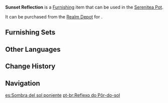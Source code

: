 {{Furnishing Infobox
|id             = 372477
|image          = Item Sunset Reflection.png
|category       = Landform
|subcategory    = Shrub
|quality        = 3
|adeptal_energy = 20
|load           = 50
|reduced_load   = 50
|description    = This plant with burning red leaves was given the name "Sunset Reflection" by some researchers, but in fact, these plants aren't very special at all — their medicinal and functional values are both close to none. A few mercenaries make pressed bookmarks out of their leaves and keep them with other leaf specimens, comparing them to the color of the sky to determine the time of day when there's no better way to keep track of time.
|mention        = 
|blueprint      = 
|source1        = [[Realm Depot]]
}}
'''Sunset Reflection''' is a [[Furnishing]] item that can be used in the [[Serenitea Pot]].

It can be purchased from the [[Realm Depot]] for {{Item|Realm Currency|30|x=80}}.

==Furnishing Sets==
{{Craft Usage}}

==Other Languages==
{{Other Languages
|en      = Sunset Reflection
|zhs     = 「夕阳的投影」
|zhs_rm  = "Xīyáng de Tóuyǐng"
|zht     = 「夕陽的投影」
|zht_rm  = "Xīyáng de Tóuyǐng"
|zh_tl   = 
|ja      = 「夕日の投影」
|ja_rm   = "Yuuhi no Touei"
|ja_tl   = "Projection of Sunset"
|ko      = 「석양의 그림자」
|ko_rm   = "Seogyang-ui Geurimja"
|ko_tl   = "Shadows of the Sunset"
|es      = Sombra del sol poniente
|es_tl   = Shadow of the Setting Sun
|fr      = Réflexion du coucher du soleil
|fr_tl   = Sunset Reflection
|ru      = Отражение заката
|ru_tl   = Sunset Reflection
|th      = "แสงสะท้อนจากอาทิตย์อัสดง"
|th_rm   = 
|th_tl   = 
|vi      = Hình Chiếu Ánh Dương
|vi_tl   = 
|de      = „Abbild der Sonne“
|de_tl   = 
|id      = Cerminan Senja
|id_tl   = Sunset Reflection
|pt      = Reflexo do Pôr-do-sol
|pt_tl   = 
|tr      = Gün Batımı Yansıması
|tr_tl   = 
|it      = Riflesso del tramonto
|it_tl   = 
}}

==Change History==
{{Change History|3.4}}

==Navigation==
{{Furnishing Navbox|exterior}}

[[es:Sombra del sol poniente]]
[[pt-br:Reflexo do Pôr-do-sol]]